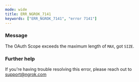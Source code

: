 ```yaml
---
mode: wide
title: ERR_NGROK_7141
keywords: ["ERR_NGROK_7141", "error 7141"]
---
```



### Message

The OAuth Scope exceeds the maximum length of `MAX`, got `SIZE`.

<ErrorDetails />

### Further help

If you're having trouble resolving this error, please reach out to [support@ngrok.com](mailto:support@ngrok.com?subject=Help%20with%20ERR_NGROK_7141)
